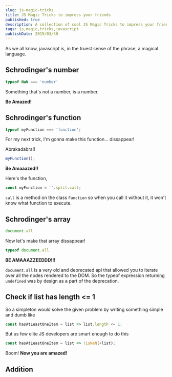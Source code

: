 ```yaml
---
slug: js-magic-tricks
title: JS Magic Tricks to impress your friends
published: true
description: A collection of cool JS Magic Tricks to impress your friends
tags: js,magic,tricks,javascript
publishDate: 2019/03/30
---
```


As we all know, javascript is, in the truest sense of the phrase, a magical language.


## Schrodinger's number

```js
typeof NaN === 'number'
```

Something that's not a number, is a number.

**Be Amazed!**



## Schrodinger's function

```js
typeof myFunction === 'function';
```

For my next trick, I'm gonna make this function... dissappear!

Abrakadabra!!

```js
myFunction();
```

**Be Amaaazed!!**


Here's the function,

```js
const myFunction = ''.split.call;
```

`call` is a method on the class `Function` so when you call it without it, it won't know what function to execute.

## Schrodinger's array

```js
document.all
```

Now let's make that array dissappear!

```js
typeof document.all
```

**BE AMAAAZZEEDDD!!!**

`document.all` is a very old and deprecated api that allowed you to iterate over all the nodes rendered to the DOM. So the typeof expression returning `undefined` was by design as a part of the deprecation.


## Check if list has length <= 1

So a simpleton would solve the given problem by writing something simple and dumb like
```js
const hasAtLeastOneItem = list => list.length <= 1;
```

But us few elite JS developers are smart enough to do this

```js
const hasAtLeastOneItem = list => !isNaN(+list);
```

Boom! **Now you are amazed!**


## Addition





